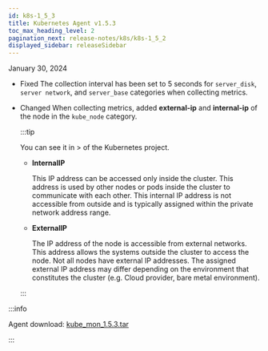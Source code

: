 ```yaml
---
id: k8s-1_5_3
title: Kubernetes Agent v1.5.3
toc_max_heading_level: 2
pagination_next: release-notes/k8s/k8s-1_5_2
displayed_sidebar: releaseSidebar
---
```


January 30, 2024

-   <Status>Fixed</Status> The collection interval has been set to 5 seconds for <code>server_disk</code>, <code>server network</code>, and <code>server_base</code> categories when collecting metrics.

-   <Status>Changed</Status> When collecting metrics, added <b>external-ip</b> and <b>internal-ip</b> of the node in the <code>kube_node</code> category.

    :::tip

    You can see it in <Cmdname sid="sitemap" className="uitext" /> > <Cmdname sid="tag_count" className="uitext" /> of the Kubernetes project.

    -   **InternalIP**

        This IP address can be accessed only inside the cluster. This address is used by other nodes or pods inside the cluster to communicate with each other. This internal IP address is not accessible from outside and is typically assigned within the private network address range.

    -   **ExternalIP**

        The IP address of the node is accessible from external networks. This address allows the systems outside the cluster to access the node. Not all nodes have external IP addresses. The assigned external IP address may differ depending on the environment that constitutes the cluster (e.g. Cloud provider, bare metal environment).

    :::

:::info

Agent download: [kube_mon_1.5.3.tar](https://repo.whatap.io/docker/kube_mon_1.5.3.tar)

:::
